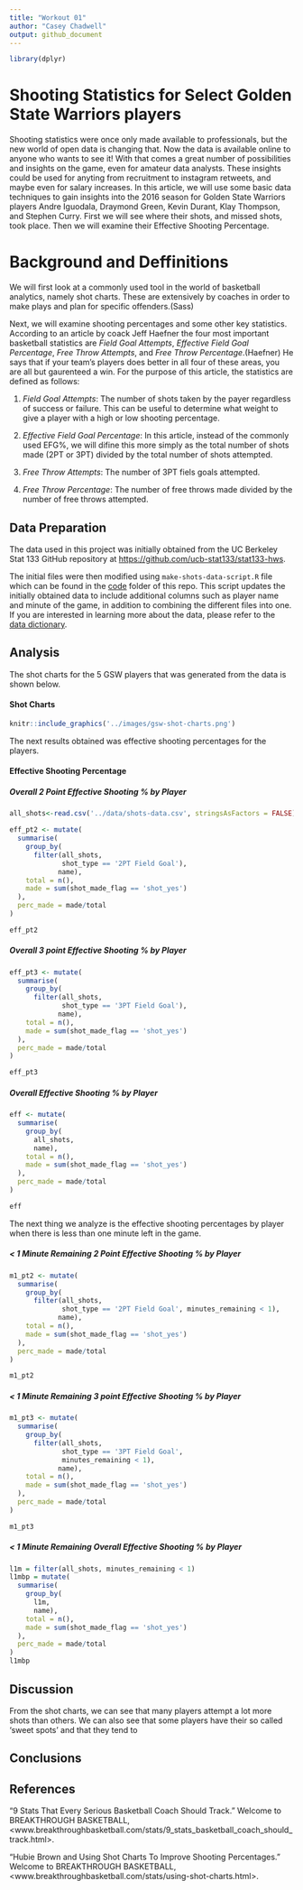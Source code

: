 ```yaml
---
title: "Workout 01"
author: "Casey Chadwell"
output: github_document
---
```

```r
library(dplyr)
```

# Shooting Statistics for Select Golden State Warriors players

Shooting statistics were once only made available to professionals, but the new world of open data is changing that. Now the data is available online to anyone who wants to see it! With that comes a great number of possibilities and insights on the game, even for amateur data analysts. These insights could be used for anyting from recruitment to instagram retweets, and maybe even for salary increases. In this article, we will use some basic data techniques to gain insights into the 2016 season for Golden State Warriors players Andre Iguodala, Draymond Green, Kevin Durant, Klay Thompson, and Stephen Curry. First we will see where their shots, and missed shots, took place. Then we will examine their Effective Shooting Percentage. 

# Background and Deffinitions

We will first look at a commonly used tool in the world of basketball analytics, namely shot charts. These are extensively by coaches in order to make plays and plan for specific offenders.(Sass) 

Next, we will examine shooting percentages and some other key statistics. According to an article by coack Jeff Haefner the four most important basketball statistics are _Field Goal Attempts_, _Effective Field Goal Percentage_, _Free Throw Attempts_, and _Free Throw Percentage_.(Haefner) He says that if your team's players does better in all four of these areas, you are all but gaurenteed a win. For the purpose of this article, the statistics are defined as follows:

1. _Field Goal Attempts_: The number of shots taken by the payer regardless of success or failure. This can be useful to determine what weight to give a player with a high or low shooting percentage. 

2. _Effective Field Goal Percentage_: In this article, instead of the commonly used EFG%, we will difine this more simply as the total number of shots made (2PT or 3PT) divided by the total number of shots attempted. 

3. _Free Throw Attempts_: The number of 3PT fiels goals attempted. 

4. _Free Throw Percentage_: The number of free throws made divided by the number of free throws attempted. 

## Data Preparation
The data used in this project was initially obtained from the UC Berkeley Stat 133 GitHub repository at <https://github.com/ucb-stat133/stat133-hws>.

The initial files were then modified using `make-shots-data-script.R` file which can be found in the [code](../code/make-shot-data-script.R) folder of this repo. This script updates the initially obtained data to include additional columns such as player name and minute of the game, in addition to combining the different files into one. If you are interested in learning more about the data, please refer to the [data dictionary](../data/data-dictionary.md).

## Analysis
The shot charts for the 5 GSW players that was generated from the data is shown below. 

#### Shot Charts
```r
knitr::include_graphics('../images/gsw-shot-charts.png')
```

The next results obtained was effective shooting percentages for the players. 

#### Effective Shooting Percentage

##### Overall 2 Point Effective Shooting % by Player
```r
all_shots<-read.csv('../data/shots-data.csv', stringsAsFactors = FALSE)

eff_pt2 <- mutate(
  summarise(
    group_by(
      filter(all_shots, 
             shot_type == '2PT Field Goal'),
            name),
    total = n(),
    made = sum(shot_made_flag == 'shot_yes')
  ),
  perc_made = made/total
)

eff_pt2
```

##### Overall 3 point Effective Shooting % by Player
```r
eff_pt3 <- mutate(
  summarise(
    group_by(
      filter(all_shots, 
             shot_type == '3PT Field Goal'),
            name),
    total = n(),
    made = sum(shot_made_flag == 'shot_yes')
  ),
  perc_made = made/total
)

eff_pt3
```

##### Overall Effective Shooting % by Player
```r
eff <- mutate(
  summarise(
    group_by(
      all_shots, 
      name),
    total = n(),
    made = sum(shot_made_flag == 'shot_yes')
  ),
  perc_made = made/total
)

eff
```

The next thing we analyze is the effective shooting percentages by player when there is less than one minute left in the game. 

##### < 1 Minute Remaining 2 Point Effective Shooting % by Player
```r
m1_pt2 <- mutate(
  summarise(
    group_by(
      filter(all_shots, 
             shot_type == '2PT Field Goal', minutes_remaining < 1),
            name),
    total = n(),
    made = sum(shot_made_flag == 'shot_yes')
  ),
  perc_made = made/total
)

m1_pt2
```

##### < 1 Minute Remaining 3 point Effective Shooting % by Player
```r
m1_pt3 <- mutate(
  summarise(
    group_by(
      filter(all_shots, 
             shot_type == '3PT Field Goal',
             minutes_remaining < 1),
            name),
    total = n(),
    made = sum(shot_made_flag == 'shot_yes')
  ),
  perc_made = made/total
)

m1_pt3
```

##### < 1 Minute Remaining Overall Effective Shooting % by Player
```r
l1m = filter(all_shots, minutes_remaining < 1)
l1mbp = mutate(
  summarise(
    group_by(
      l1m, 
      name),
    total = n(),
    made = sum(shot_made_flag == 'shot_yes')
  ),
  perc_made = made/total
)
l1mbp
```

## Discussion
From the shot charts, we can see that many players attempt a lot more shots than others. We can also see that some players have their so called 'sweet spots' and that they tend to 

## Conclusions

## References
"9 Stats That Every Serious Basketball Coach Should Track." Welcome to BREAKTHROUGH BASKETBALL, 
<www.breakthroughbasketball.com/stats/9_stats_basketball_coach_should_track.html>.

"Hubie Brown and Using Shot Charts To Improve Shooting Percentages." Welcome to BREAKTHROUGH BASKETBALL, 
<www.breakthroughbasketball.com/stats/using-shot-charts.html>.
